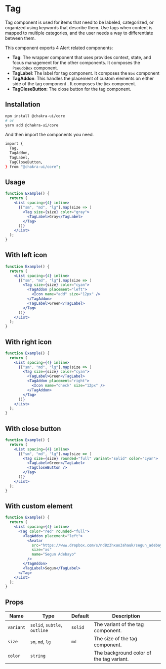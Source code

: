 
<Head key="tag">
  <title key="tti">Tag Component</title>
</Head>

# Tag

Tag component is used for items that need to be labeled, categorized, or
organized using keywords that describe them. Use tags when content is mapped to
multiple categories, and the user needs a way to differentiate between them.

This component exports 4 Alert related components:

- **Tag**: The wrapper component that uses provides context, state, and focus
  management for the other components. It composes the `PseudoBox` component.
- **TagLabel**: The label for tag component. It composes the `Box` component
- **TagAddon**: This handles the placement of custom elements on either side of
  the tag component . It composes the `Box` component.
- **TagCloseButton**: The close button for the tag component.

## Installation

```bash
npm install @chakra-ui/core
# or
yarn add @chakra-ui/core
```

And then import the components you need.

```bash
import {
  Tag,
  TagAddon,
  TagLabel,
  TagCloseButton,
} from "@chakra-ui/core";

```

## Usage

```jsx
function Example() {
  return (
    <List spacing={4} inline>
      {["sm", "md", "lg"].map(size => (
        <Tag size={size} color="gray">
          <TagLabel>Gray</TagLabel>
        </Tag>
      ))}
    </List>
  );
}
```

## With left icon

```jsx
function Example() {
  return (
    <List spacing={4} inline>
      {["sm", "md", "lg"].map(size => (
        <Tag size={size} color="cyan">
          <TagAddon placement="left">
            <Icon name="add" size="12px" />
          </TagAddon>
          <TagLabel>Green</TagLabel>
        </Tag>
      ))}
    </List>
  );
}
```

## With right icon

```jsx
function Example() {
  return (
    <List spacing={4} inline>
      {["sm", "md", "lg"].map(size => (
        <Tag size={size} color="cyan">
          <TagLabel>Green</TagLabel>
          <TagAddon placement="right">
            <Icon name="check" size="12px" />
          </TagAddon>
        </Tag>
      ))}
    </List>
  );
}
```

## With close button

```jsx
function Example() {
  return (
    <List spacing={4} inline>
      {["sm", "md", "lg"].map(size => (
        <Tag size={size} rounded="full" variant="solid" color="cyan">
          <TagLabel>Green</TagLabel>
          <TagCloseButton />
        </Tag>
      ))}
    </List>
  );
}
```

## With custom element

```jsx
function Example() {
  return (
    <List spacing={4} inline>
      <Tag color="red" rounded="full">
        <TagAddon placement="left">
          <Avatar
            src="https://www.dropbox.com/s/nd8z3hxuo3ahauk/segun_adebayo.jpg?dl=1"
            size="xs"
            name="Segun Adebayo"
          />
        </TagAddon>
        <TagLabel>Segun</TagLabel>
      </Tag>
    </List>
  );
}
```

## Props

| Name      | Type                         | Default | Description                              |
| --------- | ---------------------------- | ------- | ---------------------------------------- |
| `variant` | `solid`, `subtle`, `outline` | `solid` | The variant of the tag component.        |
| `size`    | `sm`, `md`, `lg`             | `md`    | The size of the tag component.           |
| `color`   | `string`                     |         | The background color of the tag variant. |
